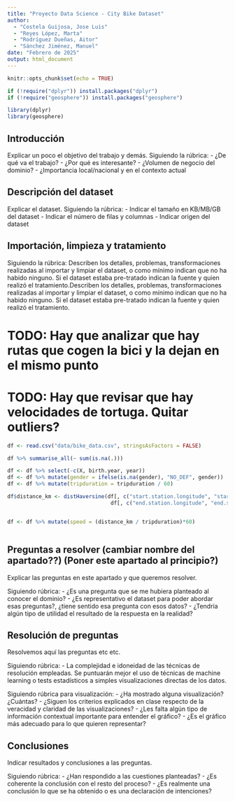 ```yaml
---
title: "Proyecto Data Science - City Bike Dataset"
author: 
  - "Costela Guijosa, Jose Luis"
  - "Reyes López, Marta"
  - "Rodríguez Dueñas, Aitor"
  - "Sánchez Jiménez, Manuel"
date: "Febrero de 2025"
output: html_document
---
```


```r
knitr::opts_chunk$set(echo = TRUE)

if (!require("dplyr")) install.packages("dplyr")
if (!require("geosphere")) install.packages("geosphere")

library(dplyr)
library(geosphere)
```

## Introducción

Explicar un poco el objetivo del trabajo y demás. Siguiendo la rúbrica: - ¿De qué va el trabajo? - ¿Por qué es interesante? - ¿Volumen de negocio del dominio? - ¿Importancia local/nacional y en el contexto actual

## Descripción del dataset

Explicar el dataset. Siguiendo la rúbrica: - Indicar el tamaño en KB/MB/GB del dataset - Indicar el número de filas y columnas - Indicar origen del dataset

## Importación, limpieza y tratamiento

Siguiendo la rúbrica: Describen los detalles, problemas, transformaciones realizadas al importar y limpiar el dataset, o como mínimo indican que no ha habido ninguno. Si el dataset estaba pre-tratado indican la fuente y quien realizó el tratamiento.Describen los detalles, problemas, transformaciones realizadas al importar y limpiar el dataset, o como mínimo indican que no ha habido ninguno. Si el dataset estaba pre-tratado indican la fuente y quien realizó el tratamiento.

# TODO: Hay que analizar que hay rutas que cogen la bici y la dejan en el mismo punto
# TODO: Hay que revisar que hay velocidades de tortuga. Quitar outliers?


```r

df <- read.csv("data/bike_data.csv", stringsAsFactors = FALSE)

df %>% summarise_all(~ sum(is.na(.)))

df <- df %>% select(-c(X, birth.year, year))
df <- df %>% mutate(gender = ifelse(is.na(gender), "NO_DEF", gender))
df <- df %>% mutate(tripduration = tripduration / 60)

df$distance_km <- distHaversine(df[, c("start.station.longitude", "start.station.latitude")], 
                                 df[, c("end.station.longitude", "end.station.latitude")]) / 1000


df <- df %>% mutate(speed = (distance_km / tripduration)*60)



```

## Preguntas a resolver (cambiar nombre del apartado??) (Poner este apartado al principio?)

Explicar las preguntas en este apartado y que queremos resolver.

Siguiendo rúbrica: - ¿Es una pregunta que se me hubiera planteado al conocer el dominio? - ¿Es representativo el dataset para poder abordar esas preguntas?, ¿tiene sentido esa pregunta con esos datos? - ¿Tendría algún tipo de utilidad el resultado de la respuesta en la realidad?

## Resolución de preguntas

Resolvemos aquí las preguntas etc etc.

Siguiendo rúbrica: - La complejidad e idoneidad de las técnicas de resolución empleadas. Se puntuarán mejor el uso de técnicas de machine learning o tests estadísticos a simples visualizaciones directas de los datos.

Siguiendo rúbrica para visualización: - ¿Ha mostrado alguna visualización? ¿Cuántas? - ¿Siguen los criterios explicados en clase respecto de la veracidad y claridad de las visualizaciones? - ¿Les falta algún tipo de información contextual importante para entender el gráfico? - ¿Es el gráfico más adecuado para lo que quieren representar?

## Conclusiones

Indicar resultados y conclusiones a las preguntas.

Siguiendo rúbrica: - ¿Han respondido a las cuestiones planteadas? - ¿Es coherente la conclusión con el resto del proceso? - ¿Es realmente una conclusión lo que se ha obtenido o es una declaración de intenciones?
